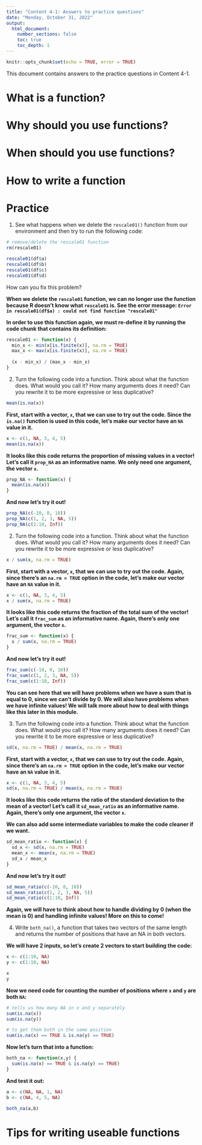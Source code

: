 ```yaml
---
title: "Content 4-1: Answers to practice questions"
date: "Monday, October 31, 2022"
output: 
  html_document:
    number_sections: false
    toc: true
    toc_depth: 1
---
```

```r
knitr::opts_chunk$set(echo = TRUE, error = TRUE)
```

This document contains answers to the practice questions in Content 4-1. 

# What is a function?

# Why should you use functions?

# When should you use functions?

# How to write a function

# Practice 

1. See what happens when we delete the `rescale01()` function from our environment and then try to run the following code:
```r
# remove/delete the rescale01 function
rm(rescale01)

rescale01(df$a)
rescale01(df$b)
rescale01(df$c)
rescale01(df$d)
```
How can you fix this problem?

**When we delete the `rescale01` function, we can no longer use the function because R doesn't know what `rescale01` is.  See the error message: `Error in rescale01(df$a) : could not find function "rescale01"`**

**In order to use this function again, we must re-define it by running the code chunk that contains its definition:**
```r
rescale01 <- function(x) {
  min_x <- min(x[is.finite(x)], na.rm = TRUE)
  max_x <- max(x[is.finite(x)], na.rm = TRUE)
  
  (x - min_x) / (max_x - min_x)
}
```

2. Turn the following code into a function.  Think about what the function does. What would you call it? How many arguments does it need? Can you rewrite it to be more expressive or less duplicative?
```r
mean(is.na(x))
```

**First, start with a vector, `x`, that we can use to try out the code.  Since the `is.na()` function is used in this code, let's make our vector have an `NA` value in it.**
```r
x <- c(1, NA, 3, 4, 5)
mean(is.na(x))
```

**It looks like this code returns the proportion of missing values in a vector!  Let's call it `prop_NA` as an informative name. We only need one argument, the vector `x`.**
```r
prop_NA <- function(x) {
  mean(is.na(x))
}
```

**And now let's try it out!**

```r
prop_NA(c(-10, 0, 10))
prop_NA(c(1, 2, 3, NA, 5))
prop_NA(c(1:10, Inf))
```

2. Turn the following code into a function.  Think about what the function does. What would you call it? How many arguments does it need? Can you rewrite it to be more expressive or less duplicative?
```r
x / sum(x, na.rm = TRUE)
```

**First, start with a vector, `x`, that we can use to try out the code.  Again, since there's an `na.rm = TRUE` option in the code, let's make our vector have an `NA` value in it.**
```r
x <- c(1, NA, 3, 4, 5)
x / sum(x, na.rm = TRUE)
```

**It looks like this code returns the fraction of the total sum of the vector!  Let's call it `frac_sum` as an informative name. Again, there's only one argument, the vector `x`.**
```r
frac_sum <- function(x) {
  x / sum(x, na.rm = TRUE)
}
```

**And now let's try it out!**

```r
frac_sum(c(-10, 0, 10))
frac_sum(c(1, 2, 3, NA, 5))
frac_sum(c(1:10, Inf))
```

**You can see here that we will have problems when we have a sum that is equal to 0, since we can't divide by 0.  We will also have problems when we have infinite values!  We will talk more about how to deal with things like this later in this module.**

3. Turn the following code into a function.  Think about what the function does. What would you call it? How many arguments does it need? Can you rewrite it to be more expressive or less duplicative?
```r
sd(x, na.rm = TRUE) / mean(x, na.rm = TRUE)
```

**First, start with a vector, `x`, that we can use to try out the code.  Again, since there's an `na.rm = TRUE` option in the code, let's make our vector have an `NA` value in it.**
```r
x <- c(1, NA, 3, 4, 5)
sd(x, na.rm = TRUE) / mean(x, na.rm = TRUE)
```

**It looks like this code returns the ratio of the standard deviation to the mean of a vector!  Let's call it `sd_mean_ratio` as an informative name. Again, there's only one argument, the vector `x`.**

**We can also add some intermediate variables to make the code cleaner if we want.**
```r
sd_mean_ratio <- function(x) {
  sd_x <- sd(x, na.rm = TRUE)
  mean_x <- mean(x, na.rm = TRUE)
  sd_x / mean_x
}
```

**And now let's try it out!**

```r
sd_mean_ratio(c(-10, 0, 10))
sd_mean_ratio(c(1, 2, 3, NA, 5))
sd_mean_ratio(c(1:10, Inf))
```

**Again, we will have to think about how to handle dividing by 0 (when the mean is 0) and handling infinite values!  More on this to come!**

4. Write `both_na()`, a function that takes two vectors of the same length and returns the number of positions that have an NA in both vectors.

**We will have 2 inputs, so let's create 2 vectors to start building the code:**
```r
x <- c(1:10, NA)
y <- c(1:10, NA)

x
y
```

**Now we need code for counting the number of positions where `x` and `y` are both `NA`:**
```r
# tells us how many NA in x and y separately
sum(is.na(x))
sum(is.na(y))

# to get them both in the same position
sum(is.na(x) == TRUE & is.na(y) == TRUE)
```

**Now let's turn that into a function:**
```r
both_na <- function(x,y) {
  sum(is.na(x) == TRUE & is.na(y) == TRUE)
}
```

**And test it out:**
```r
a <- c(NA, NA, 1, NA)
b <- c(NA, 4, 5, NA)

both_na(a,b)
```

# Tips for writing useable functions